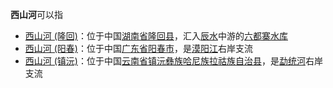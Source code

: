 '''西山河'''可以指
*[[西山河_(隆回)|西山河 (隆回)]]：位于中国[[湖南省|湖南省]][[隆回县|隆回县]]，汇入[[辰水_(资水支流)|辰水]]中游的[[六都寨水库|六都寨水库]]
*[[西山河_(阳春)|西山河 (阳春)]]：位于中国[[广东省|广东省]][[阳春市|阳春市]]，是[[漠阳江|漠阳江]]右岸支流
*[[西山河_(镇沅)|西山河 (镇沅)]]：位于中国[[云南省|云南省]][[镇沅彝族哈尼族拉祜族自治县|镇沅彝族哈尼族拉祜族自治县]]，是[[威远江|勐统河]]右岸支流


{{disambig|X|Cat=三字中国地名消歧义}}